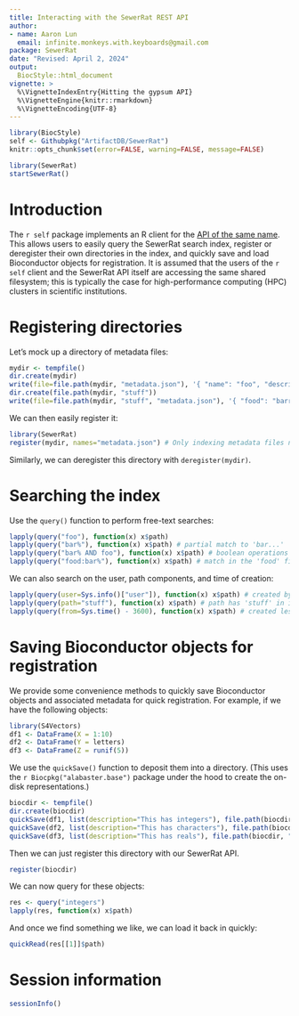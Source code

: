 ```yaml
---
title: Interacting with the SewerRat REST API
author:
- name: Aaron Lun
  email: infinite.monkeys.with.keyboards@gmail.com
package: SewerRat
date: "Revised: April 2, 2024"
output:
  BiocStyle::html_document
vignette: >
  %\VignetteIndexEntry{Hitting the gypsum API}
  %\VignetteEngine{knitr::rmarkdown}
  %\VignetteEncoding{UTF-8}
---
```


```r
library(BiocStyle)
self <- Githubpkg("ArtifactDB/SewerRat")
knitr::opts_chunk$set(error=FALSE, warning=FALSE, message=FALSE)
```

```r
library(SewerRat)
startSewerRat()
```

# Introduction

The `r self` package implements an R client for the [API of the same name](https://github.com/ArtifactDB/SewerRat).
This allows users to easily query the SewerRat search index, register or deregister their own directories in the index, and quickly save and load Bioconductor objects for registration.
It is assumed that the users of the `r self` client and the SewerRat API itself are accessing the same shared filesystem;
this is typically the case for high-performance computing (HPC) clusters in scientific institutions.

# Registering directories

Let's mock up a directory of metadata files:

```r
mydir <- tempfile()
dir.create(mydir)
write(file=file.path(mydir, "metadata.json"), '{ "name": "foo", "description": "bar" }')
dir.create(file.path(mydir, "stuff"))
write(file=file.path(mydir, "stuff", "metadata.json"), '{ "food": "barramundi" }')
```

We can then easily register it:

```r
library(SewerRat)
register(mydir, names="metadata.json") # Only indexing metadata files named 'metadata.json'.
```

Similarly, we can deregister this directory with `deregister(mydir)`.

# Searching the index

Use the `query()` function to perform free-text searches:

```r
lapply(query("foo"), function(x) x$path)
lapply(query("bar%"), function(x) x$path) # partial match to 'bar...'
lapply(query("bar% AND foo"), function(x) x$path) # boolean operations
lapply(query("food:bar%"), function(x) x$path) # match in the 'food' field
```

We can also search on the user, path components, and time of creation:

```r
lapply(query(user=Sys.info()["user"]), function(x) x$path) # created by myself
lapply(query(path="stuff"), function(x) x$path) # path has 'stuff' in it
lapply(query(from=Sys.time() - 3600), function(x) x$path) # created less than 1 hour ago
```

# Saving Bioconductor objects for registration

We provide some convenience methods to quickly save Bioconductor objects and associated metadata for quick registration.
For example, if we have the following objects:

```r
library(S4Vectors)
df1 <- DataFrame(X = 1:10)
df2 <- DataFrame(Y = letters)
df3 <- DataFrame(Z = runif(5))
```

We use the `quickSave()` function to deposit them into a directory.
(This uses the `r Biocpkg("alabaster.base")` package under the hood to create the on-disk representations.)

```r
biocdir <- tempfile()
dir.create(biocdir)
quickSave(df1, list(description="This has integers"), file.path(biocdir, "int"))
quickSave(df2, list(description="This has characters"), file.path(biocdir, "char"))
quickSave(df3, list(description="This has reals"), file.path(biocdir, "real"))
```

Then we can just register this directory with our SewerRat API.

```r
register(biocdir)
```

We can now query for these objects:

```r
res <- query("integers")
lapply(res, function(x) x$path)
```

And once we find something we like, we can load it back in quickly:

```r
quickRead(res[[1]]$path)
```

# Session information {-}

```r
sessionInfo()
```
